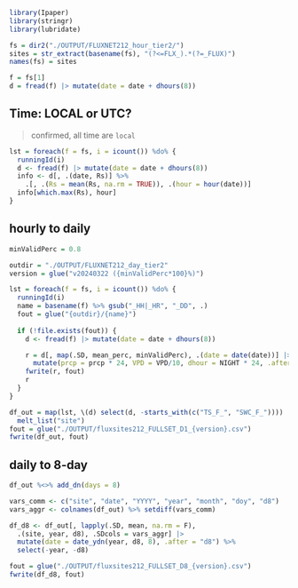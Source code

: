 ```r
library(Ipaper)
library(stringr)
library(lubridate)

fs = dir2("./OUTPUT/FLUXNET212_hour_tier2/")
sites = str_extract(basename(fs), "(?<=FLX_).*(?=_FLUX)")
names(fs) = sites

f = fs[1]
d = fread(f) |> mutate(date = date + dhours(8))
```

## Time: LOCAL or UTC?

> confirmed, all time are `local`
```r
lst = foreach(f = fs, i = icount()) %do% {
  runningId(i)
  d <- fread(f) |> mutate(date = date + dhours(8))
  info <- d[, .(date, Rs)] %>%
    .[, .(Rs = mean(Rs, na.rm = TRUE)), .(hour = hour(date))]
  info[which.max(Rs), hour]
}
```

## hourly to daily

```r
minValidPerc = 0.8

outdir = "./OUTPUT/FLUXNET212_day_tier2"
version = glue("v20240322 ({minValidPerc*100}%)")

lst = foreach(f = fs, i = icount()) %do% {
  runningId(i)
  name = basename(f) %>% gsub("_HH|_HR", "_DD", .)
  fout = glue("{outdir}/{name}")
  
  if (!file.exists(fout)) {
    d <- fread(f) |> mutate(date = date + dhours(8))

    r = d[, map(.SD, mean_perc, minValidPerc), .(date = date(date))] |> 
      mutate(prcp = prcp * 24, VPD = VPD/10, dhour = NIGHT * 24, .after = "NIGHT")
    fwrite(r, fout)
    r
  }
}

df_out = map(lst, \(d) select(d, -starts_with(c("TS_F_", "SWC_F_")))) |> 
  melt_list("site")
fout = glue("./OUTPUT/fluxsites212_FULLSET_D1_{version}.csv")
fwrite(df_out, fout)
```

## daily to 8-day

```r
df_out %<>% add_dn(days = 8)

vars_comm <- c("site", "date", "YYYY", "year", "month", "doy", "d8")
vars_aggr <- colnames(df_out) %>% setdiff(vars_comm)

df_d8 <- df_out[, lapply(.SD, mean, na.rm = F), 
  .(site, year, d8), .SDcols = vars_aggr] |> 
  mutate(date = date_ydn(year, d8, 8), .after = "d8") %>%
  select(-year, -d8)

fout = glue("./OUTPUT/fluxsites212_FULLSET_D8_{version}.csv")
fwrite(df_d8, fout)
```

